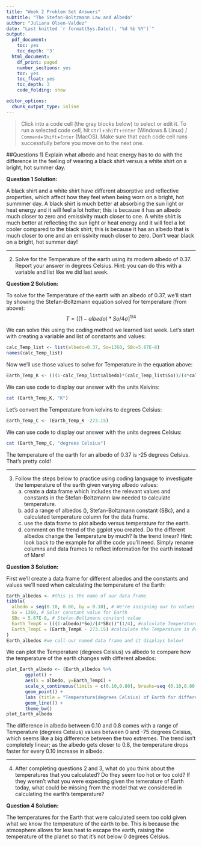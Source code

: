 ```yaml
---
title: "Week 2 Problem Set Answers"
subtitle: "The Stefan-Boltzmann Law and Albedo"
author: "Juliana Olsen-Valdez"
date: "Last knitted `r format(Sys.Date(), '%d %b %Y')`"
output:
  pdf_document:
    toc: yes
    toc_depth: '3'
  html_document:
    df_print: paged
    number_sections: yes
    toc: yes
    toc_float: yes
    toc_depth: 3
    code_folding: show

editor_options:
  chunk_output_type: inline
---
```


> Click into a code cell (the gray blocks below) to select or edit it. To run a selected code cell, hit `Ctrl`+`Shift`+`Enter` (Windows & Linux) / `Command`+`Shift`+`Enter` (MacOS). Make sure that each code cell runs successfully before you move on to the next one.

##Questions
1) Explain what albedo and heat energy has to do with the difference in the feeling of wearing a black shirt versus a white shirt on a bright, hot summer day. 

**Question 1 Solution:**

A black shirt and a white shirt have different absorptive and reflective properties, which affect how they feel when being worn on a bright, hot summmer day.  A black shirt is much better at absorbing the sun light or heat energy and it will feel a lot hotter; this is because it has an albedo much closer to zero and emissivity much closer to one. A white shirt is much better at reflecting the sun light or heat energy and it will feel a lot cooler compared to the black shirt; this is because it has an albedo that is much closer to one and an emissivity much closer to zero. Don't wear black on a bright, hot summer day! 

_______________________________________________________

2) Solve for the Temperature of the earth using its modern albedo of 0.37. Report your answer in degrees Celsius. Hint: you can do this with a variable and list like we did last week. 


**Question 2 Solution:**

To solve for the Temperature of the earth with an albedo of 0.37, we'll start by showing the Stefan-Boltzmann equation solved for temperature (from above):
$$T = [(1-albedo)*So/4\sigma]^{1/4}$$

We can solve this using the coding method we learned last week. Let's start with creating a variable and list of constants and values:
```r
calc_Temp_list <- list(albedo=0.37, So=1360, SBc=5.67E-8)
names(calc_Temp_list)
```

Now we'll use those values to solve for Temperature in the equation above:
```r
Earth_Temp_K <- (((1-calc_Temp_list$albedo)*(calc_Temp_list$So))/(4*calc_Temp_list$SBc))^(1/4)
``` 

We can use code to display our answer with the units Kelvins:
```r
cat (Earth_Temp_K, "K")
```

Let's convert the Temperature from kelvins to degrees Celsius:
```r
Earth_Temp_C <- (Earth_Temp_K -273.15)
``` 

We can use code to display our answer with the units degrees Celsius:
```r
cat (Earth_Temp_C, "degrees Celsius")
```

The temperature of the earth for an albedo of 0.37 is -25 degrees Celsius. That's pretty cold!

________________________________________________________

3) Follow the steps below to practice using coding language to investigate the temperature of the earth given varying albedo values: 
   a) create a data frame which includes the relevant values and constants in the Stefan-Boltzmann law needed to calculate temperature.
   b) add a range of albedos (), Stefan-Boltzmann constant (SBc),  and a calculated temperature column for the data frame. 
   c) use the data frame to plot albedo versus temperature for the earth.
   d) comment on the trend of the ggplot you created. Do the different albedos change the Temperature by much? Is the trend linear?
Hint: look back to the example for all the code you'll need. Simply rename columns and data frames to reflect information for the earth instead of Mars!
 
**Question 3 Solution:**
 
First we'll create a data frame for different albedos and the constants and values we'll need when calculating the temperature of the Earth:
```r
Earth_albedos <- #this is the name of our data frame
tibble(
  albedo = seq(0.10, 0.80, by = 0.10), # We're assigning our to values to the column "albedo"
  So = 1360, # Solar constant value for Earth
  SBc = 5.67E-8, # Stefan-Boltzmann constant value
  Earth_TempK = (((1-albedo)*So)/(4*SBc))^(1/4), #calculate Temperature in Kelvins using the terms we defined in our data frame
  Earth_TempC = (Earth_TempK - 273.15) #calculate the Temperature in degrees Celsius
)
Earth_albedos #we call our named data frame and it displays below!
```
 
We can plot the Temperature (degrees Celsius) vs albedo to compare how the temperature of the earth changes with different albedos:
```r
plot_Earth_albedo <- (Earth_albedos %>%
       ggplot() + 
       aes(x = albedo, y=Earth_TempC) + 
       scale_x_continuous(limits = c(0.10,0.80), breaks=seq (0.10,0.80,0.10)) +
       geom_point() +
       labs (title = "Temperature(degrees Celsius) of Earth for different albedos", x = "albedo", y= "Temperature (degrees Celsius)") +
       geom_line()) +
       theme_bw()
plot_Earth_albedo
```

The difference in albedo between 0.10 and 0.8 comes with a range of Temperature (degrees Celsius) values between 0 and -75 degrees Celsius, which seems like a big difference between the two extremes. The trend isn't completely linear; as the albedo gets closer to 0.8, the temperature drops faster for every 0.10 increase in albedo. 

_________________________________________________________

4) After completing questions 2 and 3, what do you think about the temperatures that you calculated? Do they seem too hot or too cold? If they weren't what you were expecting given the temerature of Earth today, what could be missing from the model that we considered in calculating the earth's temperature? 

**Question 4 Solution:**

The temperatures for the Earth that were calculated seem too cold given what we know the temperature of the earth to be. This is because the atmosphere allows for less heat to escape the earth, raising the temperature of the planet so that it's not below 0 degrees Celsius. 
